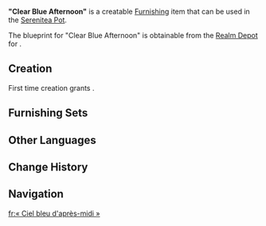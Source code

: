 {{Furnishing Infobox
|id             = 362102
|image          = Item "Clear Blue Afternoon".png
|category       = Small Furnishing
|subcategory    = Seating
|rarity         = 3
|adeptal_energy = 60
|load           = 85
|reduced_load   = 64
|description    = A sky blue chair. It is very comfy to sit on or lean into. It's said that this particular design originates from [[Fontaine]].
|blueprint      = [[Realm Depot]]
}}
'''"Clear Blue Afternoon"''' is a creatable [[Furnishing]] item that can be used in the [[Serenitea Pot]].

The blueprint for "Clear Blue Afternoon" is obtainable from the [[Realm Depot]] for {{Item|Realm Currency|24|x=160}}.

==Creation==
First time creation grants {{Item|Trust|24|x=60}}.
{{Recipe
|type = Creation
|time = 14h
|Cuihua Wood = 8
|Blue Dye = 4
|sort = Cuihua Wood,Blue Dye
}}

==Furnishing Sets==
{{Craft Usage}}

==Other Languages==
{{Other Languages
|en      = "Clear Blue Afternoon"
|zhs     = 「晴空蓝的午后」
|zhs_rm  = "Qíngkōnglán De Wǔhòu"
|zht     = 「晴空藍的午後」
|zht_rm  = "Qíngkōnglán De Wǔhòu"
|zh_tl   = 
|ja      = 「青空ブルーの午後」
|ja_rm   = "Aozora buruu no gogo"
|ja_tl   = 
|ko      = 「푸른 하늘의 오후」
|ko_rm   = "Pureun Haneul-ui Ohu"
|ko_tl   = "Clear Sky's Afternoon"
|es      = Tarde de cielo azul
|es_tl   = Afternoon of Blue Sky
|fr      = « Ciel bleu d'après-midi »
|fr_tl   = "Blue Sky in the Afternoon"
|ru      = Чистое полуденное небо
|ru_tl   = 
|th      = "เก้าอี้สีฟ้าคราม"
|th_rm   = "Ka i Si Fa Kram"
|th_tl   = 
|vi      = Chiều Tà Xanh Biếc
|vi_tl   = 
|de      = „Klarer blauer Nachmittag“
|de_tl   = "Clear Blue Afternoon"
|id      = "Siang Hari yang Cerah"
|id_tl   = "Shiny Afternoon"
|pt      = "Céu Vespertino Azulado Limpo"
|pt_tl   = 
}}

==Change History==
{{Change History|1.5}}

==Navigation==
{{Furnishing Navbox/Interior|Small Furnishing}}

[[fr:« Ciel bleu d'après-midi »]]